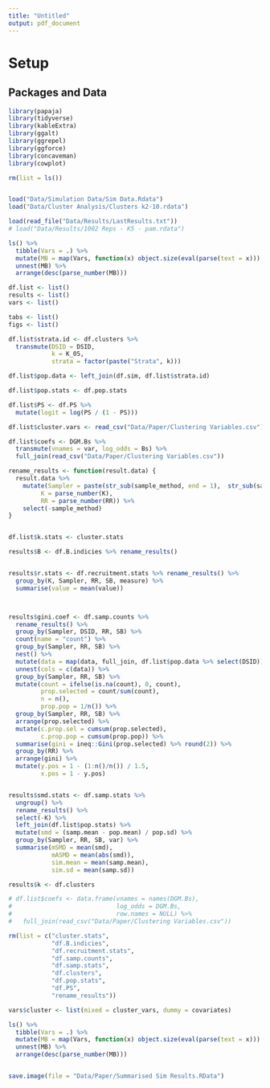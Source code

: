 ```yaml
---
title: "Untitled"
output: pdf_document
---
```


# Setup

## Packages and Data

```r
library(papaja)
library(tidyverse)
library(kableExtra)
library(ggalt)
library(ggrepel)
library(ggforce)
library(concaveman)
library(cowplot)

rm(list = ls())


load("Data/Simulation Data/Sim Data.Rdata")
load("Data/Cluster Analysis/Clusters k2-10.rdata")

load(read_file("Data/Results/LastResults.txt"))
# load("Data/Results/1002 Reps - K5 - pam.rdata")


```


```r
ls() %>%
  tibble(Vars = .) %>%
  mutate(MB = map(Vars, function(x) object.size(eval(parse(text = x))) %>% format(units = "MB", digits = 3))) %>%
  unnest(MB) %>%
  arrange(desc(parse_number(MB)))

```

```r

df.list <- list()
results <- list()
vars <- list()

tabs <- list()
figs <- list()

df.list$strata.id <- df.clusters %>% 
  transmute(DSID = DSID, 
            k = K_05, 
            strata = factor(paste("Strata", k)))

df.list$pop.data <- left_join(df.sim, df.list$strata.id)

df.list$pop.stats <- df.pop.stats

df.list$PS <- df.PS %>% 
  mutate(logit = log(PS / (1 - PS)))

df.list$cluster.vars <- read_csv("Data/Paper/Clustering Variables.csv")

df.list$coefs <- DGM.Bs %>%
  transmute(vnames = var, log_odds = Bs) %>%
  full_join(read_csv("Data/Paper/Clustering Variables.csv"))
```

```r
rename_results <- function(result.data) {
  result.data %>%
    mutate(Sampler = paste(str_sub(sample_method, end = 1),  str_sub(sample_method, start = -2), sep = ""),
         K = parse_number(K),
         RR = parse_number(RR)) %>%
    select(-sample_method)
}


df.list$k.stats <- cluster.stats

results$B <- df.B.indicies %>% rename_results()


results$r.stats <- df.recruitment.stats %>% rename_results() %>%
  group_by(K, Sampler, RR, SB, measure) %>%
  summarise(value = mean(value))




```


```r
results$gini.coef <- df.samp.counts %>%
  rename_results() %>%
  group_by(Sampler, DSID, RR, SB) %>%
  count(name = "count") %>%
  group_by(Sampler, RR, SB) %>%
  nest() %>%
  mutate(data = map(data, full_join, df.list$pop.data %>% select(DSID))) %>%
  unnest(cols = c(data)) %>%
  group_by(Sampler, RR, SB) %>%
  mutate(count = ifelse(is.na(count), 0, count),
         prop.selected = count/sum(count),
         n = n(),
         prop.pop = 1/n()) %>%
  group_by(Sampler, RR, SB) %>%
  arrange(prop.selected) %>%
  mutate(c.prop.sel = cumsum(prop.selected),
         c.prop.pop = cumsum(prop.pop)) %>%
  summarise(gini = ineq::Gini(prop.selected) %>% round(2)) %>%
  group_by(RR) %>%
  arrange(gini) %>%
  mutate(y.pos = 1 - (1:n()/n()) / 1.5,
         x.pos = 1 - y.pos)



```

```r

results$smd.stats <- df.samp.stats %>% 
  ungroup() %>% 
  rename_results() %>% 
  select(-K) %>%
  left_join(df.list$pop.stats) %>%
  mutate(smd = (samp.mean - pop.mean) / pop.sd) %>%
  group_by(Sampler, RR, SB, var) %>%
  summarise(mSMD = mean(smd),
            mASMD = mean(abs(smd)),
            sim.mean = mean(samp.mean),
            sim.sd = mean(samp.sd))

```


```r

results$k <- df.clusters

# df.list$coefs <- data.frame(vnames = names(DGM.Bs), 
#                             log_odds = DGM.Bs, 
#                             row.names = NULL) %>%
#   full_join(read_csv("Data/Paper/Clustering Variables.csv"))

rm(list = c("cluster.stats", 
            "df.B.indicies", 
            "df.recruitment.stats", 
            "df.samp.counts", 
            "df.samp.stats", 
            "df.clusters", 
            "df.pop.stats", 
            "df.PS",
            "rename_results"))

vars$cluster <- list(mixed = cluster_vars, dummy = covariates)


```

```r
ls() %>%
  tibble(Vars = .) %>%
  mutate(MB = map(Vars, function(x) object.size(eval(parse(text = x))) %>% format(units = "MB", digits = 3))) %>%
  unnest(MB) %>%
  arrange(desc(parse_number(MB)))


save.image(file = "Data/Paper/Summarised Sim Results.RData")


```